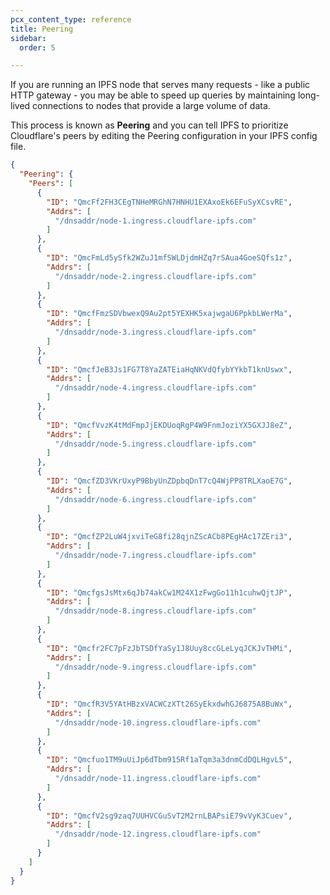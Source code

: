 ```yaml
---
pcx_content_type: reference
title: Peering
sidebar:
  order: 5

---
```


If you are running an IPFS node that serves many requests - like a public HTTP gateway - you may be able to speed up queries by maintaining long-lived connections to nodes that provide a large volume of data.

This process is known as **Peering** and you can tell IPFS to prioritize Cloudflare's peers by editing the Peering configuration in your IPFS config file.

```json
{
  "Peering": {
    "Peers": [
      {
        "ID": "QmcFf2FH3CEgTNHeMRGhN7HNHU1EXAxoEk6EFuSyXCsvRE",
        "Addrs": [
          "/dnsaddr/node-1.ingress.cloudflare-ipfs.com"
        ]
      },
      {
        "ID": "QmcFmLd5ySfk2WZuJ1mfSWLDjdmHZq7rSAua4GoeSQfs1z",
        "Addrs": [
          "/dnsaddr/node-2.ingress.cloudflare-ipfs.com"
        ]
      },
      {
        "ID": "QmcfFmzSDVbwexQ9Au2pt5YEXHK5xajwgaU6PpkbLWerMa",
        "Addrs": [
          "/dnsaddr/node-3.ingress.cloudflare-ipfs.com"
        ]
      },
      {
        "ID": "QmcfJeB3Js1FG7T8YaZATEiaHqNKVdQfybYYkbT1knUswx",
        "Addrs": [
          "/dnsaddr/node-4.ingress.cloudflare-ipfs.com"
        ]
      },
      {
        "ID": "QmcfVvzK4tMdFmpJjEKDUoqRgP4W9FnmJoziYX5GXJJ8eZ",
        "Addrs": [
          "/dnsaddr/node-5.ingress.cloudflare-ipfs.com"
        ]
      },
      {
        "ID": "QmcfZD3VKrUxyP9BbyUnZDpbqDnT7cQ4WjPP8TRLXaoE7G",
        "Addrs": [
          "/dnsaddr/node-6.ingress.cloudflare-ipfs.com"
        ]
      },
      {
        "ID": "QmcfZP2LuW4jxviTeG8fi28qjnZScACb8PEgHAc17ZEri3",
        "Addrs": [
          "/dnsaddr/node-7.ingress.cloudflare-ipfs.com"
        ]
      },
      {
        "ID": "QmcfgsJsMtx6qJb74akCw1M24X1zFwgGo11h1cuhwQjtJP",
        "Addrs": [
          "/dnsaddr/node-8.ingress.cloudflare-ipfs.com"
        ]
      },
      {
        "ID": "Qmcfr2FC7pFzJbTSDfYaSy1J8Uuy8ccGLeLyqJCKJvTHMi",
        "Addrs": [
          "/dnsaddr/node-9.ingress.cloudflare-ipfs.com"
        ]
      },
      {
        "ID": "QmcfR3V5YAtHBzxVACWCzXTt26SyEkxdwhGJ6875A8BuWx",
        "Addrs": [
          "/dnsaddr/node-10.ingress.cloudflare-ipfs.com"
        ]
      },
      {
        "ID": "Qmcfuo1TM9uUiJp6dTbm915Rf1aTqm3a3dnmCdDQLHgvL5",
        "Addrs": [
          "/dnsaddr/node-11.ingress.cloudflare-ipfs.com"
        ]
      },
      {
        "ID": "QmcfV2sg9zaq7UUHVCGuSvT2M2rnLBAPsiE79vVyK3Cuev",
        "Addrs": [
          "/dnsaddr/node-12.ingress.cloudflare-ipfs.com"
        ]
      }
    ]
  }
}
```
